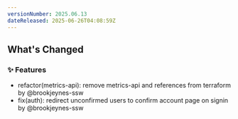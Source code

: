 ```yaml
---
versionNumber: 2025.06.13
dateReleased: 2025-06-26T04:08:59Z
---
```




## What's Changed
### ✨ Features
* refactor(metrics-api): remove metrics-api and references from terraform by @brookjeynes-ssw
* fix(auth): redirect unconfirmed users to confirm account page on signin by @brookjeynes-ssw



